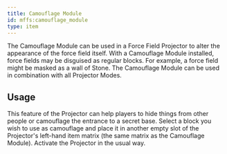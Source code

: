 ```yaml
---
title: Camouflage Module
id: mffs:camouflage_module
type: item
---
```


The Camouflage Module can be used in a Force Field Projector to alter the appearance of the force field itself.
With a Camouflage Module installed, force fields may be disguised as regular blocks. For example, a force field might
be masked as a wall of Stone. The Camouflage Module can be used in combination with all Projector Modes.

## Usage

This feature of the Projector can help players to hide things from other people or camouflage the entrance to a secret
base. Select a block you wish to use as camouflage and place it in another empty slot of the Projector's left-hand
item matrix (the same matrix as the Camouflage Module). Activate the Projector in the usual way.

